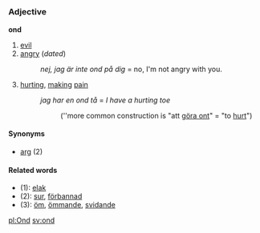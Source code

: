 =={{sv}}==
===Adjective===
'''ond'''

#[[evil]]
#[[angry]] (''dated'')
#:''nej, jag är inte ond på dig'' = no, I'm not angry with you.
#[[hurting]], [[making]] [[pain]]
#:''jag har en ond tå'' = ''I have a hurting toe''
#::(''more common construction is "att [[göra ont]]" = "to [[hurt]]")

====Synonyms====
*[[arg]] (2)

====Related words====
*(1): [[elak]] 
*(2): [[sur]], [[förbannad]]
*(3): [[öm]], [[ömmande]], [[svidande]]

[[pl:Ond]]
[[sv:ond]]